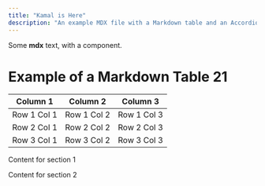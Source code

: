 ```yaml
---
title: "Kamal is Here"
description: "An example MDX file with a Markdown table and an Accordion component."
---
```



Some **mdx** text, with a component.

# Example of a Markdown Table 21

| Column 1   | Column 2   | Column 3   |
|------------|------------|------------|
| Row 1 Col 1| Row 1 Col 2| Row 1 Col 3|
| Row 2 Col 1| Row 2 Col 2| Row 2 Col 3|
| Row 3 Col 1| Row 3 Col 2| Row 3 Col 3|

<AccordionGroup>
  <Accordion title="Section 1">
    <p>Content for section 1</p>
  </Accordion>
  <Accordion title="Section 2">
    <p>Content for section 2</p>
  </Accordion>
</AccordionGroup>
